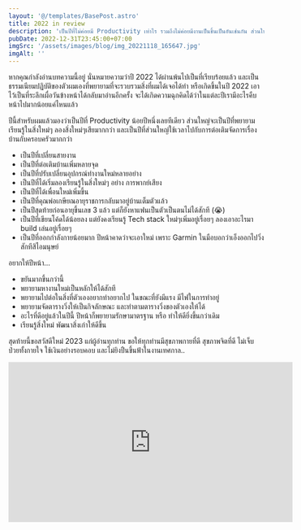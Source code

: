 ```yaml
---
layout: '@/templates/BasePost.astro'
title: 2022 in review
description: 'เป็นปีที่ไม่ค่อยมี Productivity เท่าไร รวมถึงไม่ค่อยมีงานเป็นชิ้นเป็นอันเช่นกัน ส่วนใหญ่จะใช้เวลาไปกับการเรียนรู้สิ่งแปลกใหม่ พัฒนาสิ่งเก่าที่มีอยู่ในตัวเองเพิ่มขึ้นเสียมากกว่า'
pubDate: 2022-12-31T23:45:00+07:00
imgSrc: '/assets/images/blog/img_20221118_165647.jpg'
imgAlt: ''
---
```


หากคุณกำลังอ่านบทความนี้อยู่ นั่นหมายความว่าปี 2022 ได้ผ่านพ้นไปเป็นที่เรียบร้อยแล้ว
และเป็นธรรมเนียมปฏิบัติของตัวผมเองที่พยายามที่จะรวบรวมสิ่งที่ผมได้เจอได้ทำ หรือเกิดขึ้นในปี 2022 เอาไว้เป็นที่ระลึกเผื่อวันข้างหน้าได้กลับมาอ่านอีกครั้ง
จะได้เกิดความฉุกคิดได้ว่าในแต่ละปีเรามีอะไรคืบหน้าไปมากน้อยแค่ไหนแล้ว

ปีนี้สำหรับผมแล้วมองว่าเป็นปีที่ Productivity น้อยปีหนึ่งเลยทีเดียว ส่วนใหญ่จะเป็นปีที่พยายามเรียนรู้ในสิ่งใหม่ๆ ลองสิ่งใหม่ๆเสียมากกว่า
และเป็นปีที่ส่วนใหญ่ใช้เวลาไปกับการต่อเติมจัดการเรื่องบ้านกับครอบครัวมากกว่า

- เป็นปีที่เปลี่ยนสายงาน
- เป็นปีที่ต่อเติมบ้านเพิ่มหลายจุด
- เป็นปีที่ปรับเปลี่ยนอุปกรณ์ทำงานใหม่หลายอย่าง
- เป็นปีที่ได้เริ่มลองเรียนรู้ในสิ่งใหม่ๆ อย่าง การพากย์เสียง
- เป็นปีที่ได้เพื่อนใหม่เพิ่มขึ้น
- เป็นปีที่คุณพ่อเกษียณอายุราชการกลับมาอยู่บ้านเต็มตัวแล้ว
- เป็นปีสุดท้ายก่อนอายุขึ้นเลข 3 แล้ว แต่ก็ยังหาแฟนเป็นตัวเป็นตนไม่ได้สักที (😭)
- เป็นปีที่เขียนโค้ดได้น้อยลง แต่ยังคงเรียนรู้ Tech stack ใหม่ๆเพิ่มอยู่เรื่อยๆ ลองเอาอะไรมา build เล่นอยู่เรื่อยๆ
- เป็นปีที่ออกกำลังกายน้อยมาก ปีหน้าคาดว่าจะเอาใหม่ เพราะ Garmin ในมือบอกว่าเอ็งออกไปวิ่งสักทีสิไอมนุษย์

อยากให้ปีหน้า...

- ขยันมากขึ้นกว่านี้
- พยายามหางานใหม่เป็นหลักให้ได้สักที
- พยายามไปต่อในสิ่งที่ตัวเองอยากทำอยากไป ในขณะที่ยังมีแรง มีไฟในการทำอยู่
- พยายามจัดตารางวิ่งให้เป็นกิจลักษณะ และทำตามตารางวิ่งของตัวเองให้ได้
- อะไรที่ดีอยู่แล้วในปีนี้ ปีหน้าก็พยายามรักษามาตรฐาน หรือ ทำให้ดียิ่งขึ้นกว่าเดิม
- เรียนรู้สิ่งใหม่ พัฒนาสิ่งเก่าให้ดีขึ้น

สุดท้ายนี้ขอสวัสดีใหม่ 2023 แก่ผู้อ่านทุกท่าน ขอให้ทุกท่านมีสุขภาพกายที่ดี สุขภาพจิตที่ดี ไม่เจ็บป่วยทั้งกายใจ ใช้เงินอย่างรอบคอบ และไม่ยิงปืนขึ้นฟ้าในงานเทศกาล..

<div class='flex justify-center'>
  <iframe width="560" height="315" src="https://www.youtube.com/watch?v=QVKi3PqrZm0" title="YouTube video player" frameborder="0" allow="accelerometer; autoplay; clipboard-write; encrypted-media; gyroscope; picture-in-picture" allowfullscreen></iframe>
</div>

